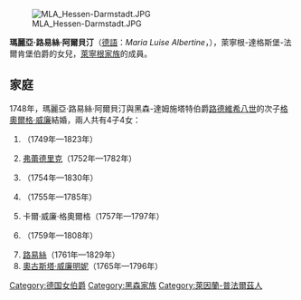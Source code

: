 {{Expand language|1=en|time=2021-02-06T15:32:59+00:00}}
{{Unreferenced|time=2021-02-06T15:32:59+00:00}}
[[File:MLA_Hessen-Darmstadt.JPG|thumb]]

'''瑪麗亞·路易絲·阿爾貝汀'''（[[德語|德語]]：''Maria Luise Albertine''，{{bd|1729年|3月16日|1818年|3月11日}}），萊寧根-達格斯堡-法爾肯堡伯爵{{le|克里斯蒂安·卡爾·萊因哈德|Christian Karl Reinhard of Leiningen-Dagsburg-Falkenburg}}的女兒，[[萊寧根家族|萊寧根家族]]的成員。

== 家庭 ==
1748年，瑪麗亞·路易絲·阿爾貝汀與黑森-達姆施塔特伯爵[[路德維希八世|路德維希八世]]的次子[[格奧爾格·威廉_(黑森-達姆施塔特)|格奧爾格·威廉]]結婚，兩人共有4子4女：
# {{le|路德維希·格奧爾格·卡爾|Prince Louis George Charles of Hesse-Darmstadt}}（1749年—1823年）
# [[黑森-達姆施塔特的弗蕾德里克|弗蕾德里克]]（1752年—1782年）
# {{le|格奧爾格·卡爾 (黑森-達姆施塔特)|Prince George Charles of Hesse-Darmstadt|格奧爾格·卡爾}}（1754年—1830年）
# {{le|黑森-達姆施塔特的夏洛特|Princess Charlotte of Hesse-Darmstadt|夏洛特}}（1755年—1785年）
# 卡爾·威廉·格奧爾格（1757年—1797年）
# {{link-de|腓特烈·格奧爾格·奧古斯特|Friedrich Georg August von Hessen-Darmstadt}}（1759年—1808年）
# [[黑森-達姆施塔特的路易絲_(1761-1829)|路易絲]]（1761年—1829年）
# [[黑森-達姆施塔特的奧古斯塔·威廉明妮|奧古斯塔·威廉明妮]]（1765年—1796年）

{{Authority control}}

{{DEFAULTSORT:Maria Louise Albertine of Leiningen Falkenburg Dagsburg}}
[[Category:德国女伯爵|Category:德国女伯爵]]
[[Category:黑森家族|Category:黑森家族]]
[[Category:萊因蘭-普法爾茲人|Category:萊因蘭-普法爾茲人]]